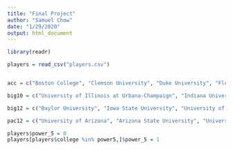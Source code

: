 ```yaml
---
title: "Final Project"
author: "Samuel Chow"
date: "1/29/2020"
output: html_document
---
```


```r
library(readr)

players = read_csv("players.csv")


acc = c("Boston College", "Clemson University", "Duke University", "Florida State University", "Georgia Institute of Technology", "University of Louisville", "University of Miami", "University of North Carolina", "North Carolina State University", "	University of Pittsburgh", "	Syracuse University", "University of Virginia", "Virginia Polytechnic Institute and State University", "Wake Forest University", "University of Notre Dame")

big10 = c("University of Illinois at Urbana-Champaign", "Indiana University", "University of Iowa", "University of Maryland", "University of Michigan", "University of Minnesota", "University of Nebraska", "Northwestern University", "Ohio State University", "Pennsylvania State University", "Purdue University", "Rutgers University", "University of Wisconsin")

big12 = c("Baylor University", "Iowa State University", "University of Kansas", "Kansas State University", "	University of Oklahoma", "Oklahoma State University", "Texas Christian University", "University of Texas at Austin", "Texas Tech University", "West Virginia University")

pac12 = c("University of Arizona", "Arizona State University", "University of California", "University of California, Los Angeles", "University of Colorado", "University of Oregon", "Oregon State University", "University of Southern California", "Stanford University", "University of Utah", "Washington State University", "University of Washington")

players$power_5 = 0
players[players$college %in% power5,]$power_5 = 1 
```


